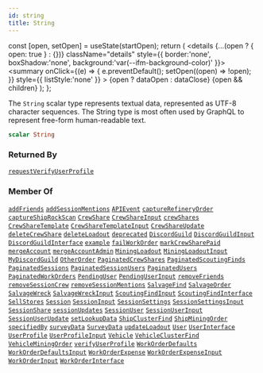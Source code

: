```yaml
---
id: string
title: String
---
```









  const [open, setOpen] = useState(startOpen);
  return (
    <details {...(open ? { open: true } : {})} className="details" style={{ border:'none', boxShadow:'none', background:'var(--ifm-background-color)' }}>
      <summary
        onClick={(e) => {
          e.preventDefault();
          setOpen((open) => !open);
        }}
        style={{ listStyle:'none' }}
      >
      {open ? dataOpen : dataClose}
      </summary>
      {open && children}
    </details>
  );
};








The `String` scalar type represents textual data, represented as UTF-8 character sequences. The String type is most often used by GraphQL to represent free-form human-readable text.


```graphql
scalar String
```








### Returned By

[`requestVerifyUserProfile`](/api/operations/mutations/request-verify-user-profile)  <Badge class="badge badge--secondary badge--relation" text="mutation"/>

### Member Of

[`addFriends`](/api/operations/mutations/add-friends)  <Badge class="badge badge--secondary badge--relation" text="mutation"/><Bullet />[`addSessionMentions`](/api/operations/mutations/add-session-mentions)  <Badge class="badge badge--secondary badge--relation" text="mutation"/><Bullet />[`APIEvent`](/api/types/objects/apievent)  <Badge class="badge badge--secondary badge--relation" text="object"/><Bullet />[`captureRefineryOrder`](/api/operations/queries/capture-refinery-order)  <Badge class="badge badge--secondary badge--relation" text="query"/><Bullet />[`captureShipRockScan`](/api/operations/queries/capture-ship-rock-scan)  <Badge class="badge badge--secondary badge--relation" text="query"/><Bullet />[`CrewShare`](/api/types/objects/crew-share)  <Badge class="badge badge--secondary badge--relation" text="object"/><Bullet />[`CrewShareInput`](/api/types/inputs/crew-share-input)  <Badge class="badge badge--secondary badge--relation" text="input"/><Bullet />[`crewShares`](/api/operations/queries/crew-shares)  <Badge class="badge badge--secondary badge--relation" text="query"/><Bullet />[`CrewShareTemplate`](/api/types/objects/crew-share-template)  <Badge class="badge badge--secondary badge--relation" text="object"/><Bullet />[`CrewShareTemplateInput`](/api/types/inputs/crew-share-template-input)  <Badge class="badge badge--secondary badge--relation" text="input"/><Bullet />[`CrewShareUpdate`](/api/types/inputs/crew-share-update)  <Badge class="badge badge--secondary badge--relation" text="input"/><Bullet />[`deleteCrewShare`](/api/operations/mutations/delete-crew-share)  <Badge class="badge badge--secondary badge--relation" text="mutation"/><Bullet />[`deleteLoadout`](/api/operations/mutations/delete-loadout)  <Badge class="badge badge--secondary badge--relation" text="mutation"/><Bullet />[`deprecated`](/api/types/directives/deprecated)  <Badge class="badge badge--secondary badge--relation" text="directive"/><Bullet />[`DiscordGuild`](/api/types/objects/discord-guild)  <Badge class="badge badge--secondary badge--relation" text="object"/><Bullet />[`DiscordGuildInput`](/api/types/inputs/discord-guild-input)  <Badge class="badge badge--secondary badge--relation" text="input"/><Bullet />[`DiscordGuildInterface`](/api/types/interfaces/discord-guild-interface)  <Badge class="badge badge--secondary badge--relation" text="interface"/><Bullet />[`example`](/api/types/directives/example)  <Badge class="badge badge--secondary badge--relation" text="directive"/><Bullet />[`failWorkOrder`](/api/operations/mutations/fail-work-order)  <Badge class="badge badge--secondary badge--relation" text="mutation"/><Bullet />[`markCrewSharePaid`](/api/operations/mutations/mark-crew-share-paid)  <Badge class="badge badge--secondary badge--relation" text="mutation"/><Bullet />[`mergeAccount`](#)  <Badge class="badge badge--secondary badge--relation" text="mutation"/><Bullet />[`mergeAccountAdmin`](/api/operations/mutations/merge-account-admin)  <Badge class="badge badge--secondary badge--relation" text="mutation"/><Bullet />[`MiningLoadout`](/api/types/objects/mining-loadout)  <Badge class="badge badge--secondary badge--relation" text="object"/><Bullet />[`MiningLoadoutInput`](/api/types/inputs/mining-loadout-input)  <Badge class="badge badge--secondary badge--relation" text="input"/><Bullet />[`MyDiscordGuild`](/api/types/objects/my-discord-guild)  <Badge class="badge badge--secondary badge--relation" text="object"/><Bullet />[`OtherOrder`](/api/types/objects/other-order)  <Badge class="badge badge--secondary badge--relation" text="object"/><Bullet />[`PaginatedCrewShares`](/api/types/objects/paginated-crew-shares)  <Badge class="badge badge--secondary badge--relation" text="object"/><Bullet />[`PaginatedScoutingFinds`](/api/types/objects/paginated-scouting-finds)  <Badge class="badge badge--secondary badge--relation" text="object"/><Bullet />[`PaginatedSessions`](/api/types/objects/paginated-sessions)  <Badge class="badge badge--secondary badge--relation" text="object"/><Bullet />[`PaginatedSessionUsers`](/api/types/objects/paginated-session-users)  <Badge class="badge badge--secondary badge--relation" text="object"/><Bullet />[`PaginatedUsers`](/api/types/objects/paginated-users)  <Badge class="badge badge--secondary badge--relation" text="object"/><Bullet />[`PaginatedWorkOrders`](/api/types/objects/paginated-work-orders)  <Badge class="badge badge--secondary badge--relation" text="object"/><Bullet />[`PendingUser`](/api/types/objects/pending-user)  <Badge class="badge badge--secondary badge--relation" text="object"/><Bullet />[`PendingUserInput`](/api/types/inputs/pending-user-input)  <Badge class="badge badge--secondary badge--relation" text="input"/><Bullet />[`removeFriends`](/api/operations/mutations/remove-friends)  <Badge class="badge badge--secondary badge--relation" text="mutation"/><Bullet />[`removeSessionCrew`](/api/operations/mutations/remove-session-crew)  <Badge class="badge badge--secondary badge--relation" text="mutation"/><Bullet />[`removeSessionMentions`](/api/operations/mutations/remove-session-mentions)  <Badge class="badge badge--secondary badge--relation" text="mutation"/><Bullet />[`SalvageFind`](/api/types/objects/salvage-find)  <Badge class="badge badge--secondary badge--relation" text="object"/><Bullet />[`SalvageOrder`](/api/types/objects/salvage-order)  <Badge class="badge badge--secondary badge--relation" text="object"/><Bullet />[`SalvageWreck`](/api/types/objects/salvage-wreck)  <Badge class="badge badge--secondary badge--relation" text="object"/><Bullet />[`SalvageWreckInput`](/api/types/inputs/salvage-wreck-input)  <Badge class="badge badge--secondary badge--relation" text="input"/><Bullet />[`ScoutingFindInput`](/api/types/inputs/scouting-find-input)  <Badge class="badge badge--secondary badge--relation" text="input"/><Bullet />[`ScoutingFindInterface`](/api/types/interfaces/scouting-find-interface)  <Badge class="badge badge--secondary badge--relation" text="interface"/><Bullet />[`SellStores`](/api/types/objects/sell-stores)  <Badge class="badge badge--secondary badge--relation" text="object"/><Bullet />[`Session`](/api/types/objects/session)  <Badge class="badge badge--secondary badge--relation" text="object"/><Bullet />[`SessionInput`](/api/types/inputs/session-input)  <Badge class="badge badge--secondary badge--relation" text="input"/><Bullet />[`SessionSettings`](/api/types/objects/session-settings)  <Badge class="badge badge--secondary badge--relation" text="object"/><Bullet />[`SessionSettingsInput`](/api/types/inputs/session-settings-input)  <Badge class="badge badge--secondary badge--relation" text="input"/><Bullet />[`SessionShare`](/api/types/objects/session-share)  <Badge class="badge badge--secondary badge--relation" text="object"/><Bullet />[`sessionUpdates`](/api/operations/queries/session-updates)  <Badge class="badge badge--secondary badge--relation" text="query"/><Bullet />[`SessionUser`](/api/types/objects/session-user)  <Badge class="badge badge--secondary badge--relation" text="object"/><Bullet />[`SessionUserInput`](/api/types/inputs/session-user-input)  <Badge class="badge badge--secondary badge--relation" text="input"/><Bullet />[`SessionUserUpdate`](/api/types/inputs/session-user-update)  <Badge class="badge badge--secondary badge--relation" text="input"/><Bullet />[`setLookupData`](#)  <Badge class="badge badge--secondary badge--relation" text="mutation"/><Bullet />[`ShipClusterFind`](/api/types/objects/ship-cluster-find)  <Badge class="badge badge--secondary badge--relation" text="object"/><Bullet />[`ShipMiningOrder`](/api/types/objects/ship-mining-order)  <Badge class="badge badge--secondary badge--relation" text="object"/><Bullet />[`specifiedBy`](/api/types/directives/specified-by)  <Badge class="badge badge--secondary badge--relation" text="directive"/><Bullet />[`surveyData`](/api/operations/queries/survey-data)  <Badge class="badge badge--secondary badge--relation" text="query"/><Bullet />[`SurveyData`](/api/types/objects/survey-data)  <Badge class="badge badge--secondary badge--relation" text="object"/><Bullet />[`updateLoadout`](/api/operations/mutations/update-loadout)  <Badge class="badge badge--secondary badge--relation" text="mutation"/><Bullet />[`User`](/api/types/objects/user)  <Badge class="badge badge--secondary badge--relation" text="object"/><Bullet />[`UserInterface`](/api/types/interfaces/user-interface)  <Badge class="badge badge--secondary badge--relation" text="interface"/><Bullet />[`UserProfile`](/api/types/objects/user-profile)  <Badge class="badge badge--secondary badge--relation" text="object"/><Bullet />[`UserProfileInput`](/api/types/inputs/user-profile-input)  <Badge class="badge badge--secondary badge--relation" text="input"/><Bullet />[`Vehicle`](/api/types/objects/vehicle)  <Badge class="badge badge--secondary badge--relation" text="object"/><Bullet />[`VehicleClusterFind`](/api/types/objects/vehicle-cluster-find)  <Badge class="badge badge--secondary badge--relation" text="object"/><Bullet />[`VehicleMiningOrder`](/api/types/objects/vehicle-mining-order)  <Badge class="badge badge--secondary badge--relation" text="object"/><Bullet />[`verifyUserProfile`](/api/operations/mutations/verify-user-profile)  <Badge class="badge badge--secondary badge--relation" text="mutation"/><Bullet />[`WorkOrderDefaults`](/api/types/objects/work-order-defaults)  <Badge class="badge badge--secondary badge--relation" text="object"/><Bullet />[`WorkOrderDefaultsInput`](/api/types/inputs/work-order-defaults-input)  <Badge class="badge badge--secondary badge--relation" text="input"/><Bullet />[`WorkOrderExpense`](/api/types/objects/work-order-expense)  <Badge class="badge badge--secondary badge--relation" text="object"/><Bullet />[`WorkOrderExpenseInput`](/api/types/inputs/work-order-expense-input)  <Badge class="badge badge--secondary badge--relation" text="input"/><Bullet />[`WorkOrderInput`](/api/types/inputs/work-order-input)  <Badge class="badge badge--secondary badge--relation" text="input"/><Bullet />[`WorkOrderInterface`](/api/types/interfaces/work-order-interface)  <Badge class="badge badge--secondary badge--relation" text="interface"/>